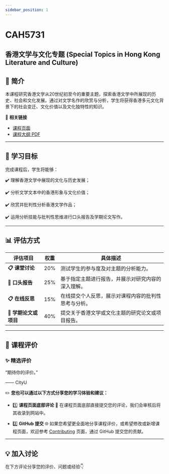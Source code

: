 ```yaml
---
sidebar_position: 1
---
```


# CAH5731
## 香港文学与文化专题 (Special Topics in Hong Kong Literature and Culture)

## **📘 简介**
本课程研究香港文学从20世纪初至今的重要主题，探索香港文学中所展现的历史、社会和文化发展。通过对文学名作的欣赏与分析，学生将获得香港多元文化背景下的社会变迁、文化价值以及文化独特性的知识。

🔗 **相关链接**
- [课程页面](https://www.cityu.edu.hk/catalogue/pg/202526/course/CAH5731.htm)
- [课程大纲 PDF](https://www.cityu.edu.hk/catalogue/pg/202526/course/CAH5731.pdf)

---

## **🎯 学习目标**

完成课程后，学生将能够：

✔️ 理解香港文学中展现的文化与历史发展；

✔️ 分析文学文本中的香港形象与文化价值；

✔️ 欣赏并批判性分析香港文学作品；

✔️ 运用分析技能与批判性思维进行口头报告及学期论文写作。

---

## **📊 评估方式**

| **评估项目**              | **权重** | **具体描述**                                                                                       |
|--------------------------|---------|---------------------------------------------------------------------------------------------------|
| **📋 课堂讨论**           | 20%     | 测试学生的参与度及对主题的分析能力。                                                                   |
| **📂 口头报告**           | 25%     | 基于指定主题进行报告，并展示对研究内容的深入理解。                                                       |
| **📋 在线反思**           | 15%     | 在线提交个人反思，展示对课程内容的批判性思考与分析。                                                     |
| **📂 学期论文或项目**      | 40%     | 提交关于香港文学或文化主题的研究论文或项目报告。                                                          |

---

## **💬 课程评价**

### ✨ **精选评价**
<div className={commentStyles.commentBox}>
    <p className={commentStyles.commentText}>
        “期待你的评价。”
    </p>
    <p className={commentStyles.commentAuthor}>—— CityU</p>
</div>

✏️ **您也可以通过以下方式分享您的学习体验和建议：**

- 1️⃣ **课程页面底部评论**
💬 在课程页面底部直接提交您的评论，我们会审核后将其收录到网站中。

- 2️⃣ **GitHub 提交**
🌐 如果您希望更全面地分享课程评价，或希望修改或新增课程页面，欢迎参考 [Contributing](/contributing) 页面，通过 GitHub 提交您的贡献。

---

## **💡 加入讨论**

在下方评论分享您的评价、问题或经验👇
<Utterances />
